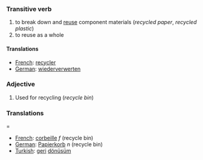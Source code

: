 ===Transitive verb===

#to break down and [[reuse]] component materials (''recycled paper'', ''recycled plastic'')
#to reuse as a whole

====Translations====
*[[French]]: [[recycler]]
*[[German]]: [[wiederverwerten]]


===Adjective===

# Used for recycling (''recycle bin'')

===Translations====
*[[French]]: [[corbeille]] ''f'' (recycle bin)
*[[German]]: [[Papierkorb]] ''n'' (recycle bin)
*[[Turkish]]: [[geri]] [[dönüsüm]]